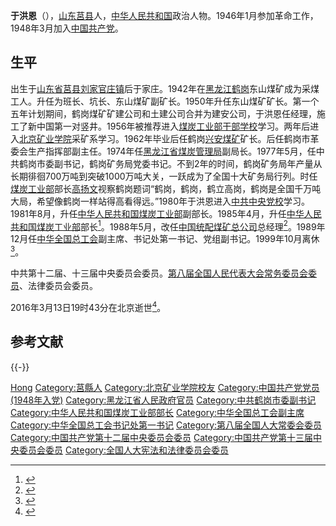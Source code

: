 '''于洪恩'''（{{bd|1927年|8月|2016年|3月13日|catIdx=}}），[[山东省|山东]][[莒县|莒县]]人，[[中华人民共和国|中华人民共和国]]政治人物。1946年1月参加革命工作，1948年3月加入[[中国共产党|中国共产党]]。

== 生平 ==
出生于[[山东省|山东省]][[莒县|莒县]][[刘官庄镇|刘家官庄镇]]后于家庄。1942年在[[黑龙江|黑龙江]][[鹤岗|鹤岗]]东山煤矿成为采煤工人。升任为班长、坑长、东山煤矿副矿长。1950年升任东山煤矿矿长。第一个五年计划期间，鹤岗煤矿矿建公司和土建公司合并为建安公司，于洪恩任经理，施工了新中国第一对竖井。1956年被推荐进入[[煤炭工业部干部学校|煤炭工业部干部学校]]学习。两年后进入[[北京矿业学院|北京矿业学院]]采矿系学习。1962年毕业后任鹤岗[[兴安煤矿|兴安煤矿]]矿长。后任鹤岗市革委会生产指挥部副主任。1974年任[[黑龙江省煤业集团|黑龙江省煤炭管理局]]副局长。1977年5月，任中共鹤岗市委副书记，鹤岗矿务局党委书记。不到2年的时间，鹤岗矿务局年产量从长期徘徊700万吨到突破1000万吨大关，一跃成为了全国十大矿务局行列。时任[[煤炭工业部|煤炭工业部]]部长[[高扬文|高扬文]]视察鹤岗题词“鹤岗，鹤岗，鹤立高岗，鹤岗是全国千万吨大局，希望像鹤岗一样站得高看得远。”1980年于洪恩进入[[中共中央党校|中共中央党校]]学习。1981年8月，升任[[中华人民共和国煤炭工业部|中华人民共和国煤炭工业部]]副部长。1985年4月，升任[[中华人民共和国煤炭工业部|中华人民共和国煤炭工业部]]部长<ref>{{cite book|author=当代中国丛书编辑部|title=《当代中国的煤炭工业》|year=1988年|publisher=中国社会科学出版社|pages=712-713页}}</ref>。1988年5月，改任[[中国统配煤矿总公司|中国统配煤矿总公司]]总经理<ref>{{cite book|title=《經濟導報, Issues 2117-2134》|year=1989年|publisher=經濟導報社|pages=12-13页}}</ref>。1989年12月任[[中华全国总工会|中华全国总工会]]副主席、书记处第一书记、党组副书记。1999年10月离休<ref>{{cite web|url=http://news.xinhuanet.com/2016-03/24/c_1118427747.htm|title=于洪恩同志逝世|publisher=新华网|date=2016-03-23|accessdate=2016-03-24|archive-date=2017-01-05|archive-url=https://web.archive.org/web/20170105092544/http://news.xinhuanet.com/2016-03/24/c_1118427747.htm|dead-url=no}}</ref>。

中共第十二届、十三届中央委员会委员。[[第八届全国人民代表大会常务委员会|第八届全国人民代表大会常务委员会委员]]、法律委员会委员。

2016年3月13日19时43分在北京逝世<ref>{{cite web|url=http://www.thepaper.cn/newsDetail_forward_1447839|title=原煤炭工业部部长于洪恩逝世，曾领导鹤岗煤矿“焕发青春”|publisher=澎湃新闻|date=2016-03-23|accessdate=2016-03-24|archive-date=2019-05-11|archive-url=https://web.archive.org/web/20190511011213/http://www.thepaper.cn/newsDetail_forward_1447839|dead-url=no}}</ref>。

== 参考文献 ==
{{reflist}}
{{-}}
{{start box}}
{{s-civ}}
{{s-before|[[朱厚泽|朱厚泽]]}}
{{s-title|[[中华全国总工会|中华全国总工会]]书记处第一书记|1989年12月－1991年12月}}
{{s-after|[[张丁华|张丁华]]}}
{{end box}}
{{第6届国务院}}
{{中华全国总工会第十一届执行委员会}}

{{Authority control}}
{{DEFAULTSORT:Yu于}}
[[Category:于姓|Hong]]
[[Category:莒縣人|Category:莒縣人]]
[[Category:北京矿业学院校友|Category:北京矿业学院校友]]
[[Category:中国共产党党员_(1948年入党)|Category:中国共产党党员 (1948年入党)]]
[[Category:黑龙江省人民政府官员|Category:黑龙江省人民政府官员]]
[[Category:中共鹤岗市委副书记|Category:中共鹤岗市委副书记]]
[[Category:中华人民共和国煤炭工业部部长|Category:中华人民共和国煤炭工业部部长]]
[[Category:中华全国总工会副主席|Category:中华全国总工会副主席]]
[[Category:中华全国总工会书记处第一书记|Category:中华全国总工会书记处第一书记]]
[[Category:第八届全国人大常委会委员|Category:第八届全国人大常委会委员]]
[[Category:中国共产党第十二届中央委员会委员|Category:中国共产党第十二届中央委员会委员]]
[[Category:中国共产党第十三届中央委员会委员|Category:中国共产党第十三届中央委员会委员]]
[[Category:全国人大宪法和法律委员会委员|Category:全国人大宪法和法律委员会委员]]